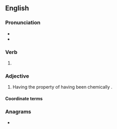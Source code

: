 ==English==

===Pronunciation===
* {{IPA|en|/bluːd/}}
* {{rhymes|en|uːd|s=1}}

===Verb===
{{head|en|verb form}}

# {{en-past of|blue}}

===Adjective===
{{en-adj|-}}
{{wp|bluing (steel)}}

# Having the property of having been chemically {{l|en|passivated}}.

====Coordinate terms====
{{col3|en|
|bronzed
|[[galvanised]]/[[galvanized]]
|[[aluminised]]/[[aluminized]]
}}

===Anagrams===
* {{anagrams|en|a=bdelu|lubed}}